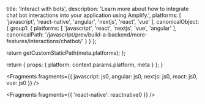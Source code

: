 
  title: 'Interact with bots',
  description: 'Learn more about how to integrate chat bot interactions into your application using Amplify.',
  platforms: [
    'javascript',
    'react-native',
    'angular',
    'nextjs',
    'react',
    'vue'
  ],
  canonicalObject: {
    group1: {
      platforms: [
        'javascript',
        'react',
        'nextjs',
        'vue',
        'angular'
      ],
      canonicalPath: '/javascript/prev/build-a-backend/more-features/interactions/chatbot/'
    }
  }
};

  return getCustomStaticPath(meta.platforms);
};

  return {
    props: {
      platform: context.params.platform,
      meta
    }
  };
}


<Fragments
  fragments={{
    javascript: js0,
    angular: js0,
    nextjs: js0,
    react: js0,
    vue: js0
  }}
/>


<Fragments fragments={{ 'react-native': reactnative0 }} />

